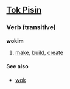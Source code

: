==[[Tok Pisin]]==
===Verb (transitive)===

'''wokim'''

#[[make]], [[build]], [[create]]

====See also====
*[[wok]]